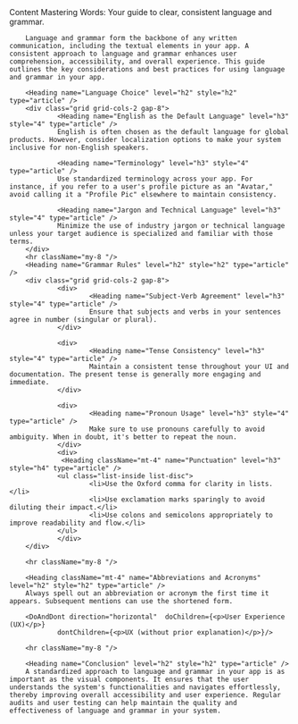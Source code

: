 
<Meta title="Content/Language" />

<Unstyled>
        <Subheading>Content</Subheading>
        <Heading name="Language & Grammar" level="h1" style="h1" type="article" />
        <Lead>Mastering Words: Your guide to clear, consistent language and grammar.</Lead>

        Language and grammar form the backbone of any written communication, including the textual elements in your app. A consistent approach to language and grammar enhances user comprehension, accessibility, and overall experience. This guide outlines the key considerations and best practices for using language and grammar in your app.

        <Heading name="Language Choice" level="h2" style="h2" type="article" />
        <div class="grid grid-cols-2 gap-8">
                <Heading name="English as the Default Language" level="h3" style="4" type="article" />
                English is often chosen as the default language for global products. However, consider localization options to make your system inclusive for non-English speakers.

                <Heading name="Terminology" level="h3" style="4" type="article" />
                Use standardized terminology across your app. For instance, if you refer to a user's profile picture as an "Avatar," avoid calling it a "Profile Pic" elsewhere to maintain consistency.

                <Heading name="Jargon and Technical Language" level="h3" style="4" type="article" />
                Minimize the use of industry jargon or technical language unless your target audience is specialized and familiar with those terms.
        </div>
        <hr className="my-8 "/>
        <Heading name="Grammar Rules" level="h2" style="h2" type="article" />
        <div class="grid grid-cols-2 gap-8">
                <div>
                        <Heading name="Subject-Verb Agreement" level="h3" style="4" type="article" />
                        Ensure that subjects and verbs in your sentences agree in number (singular or plural).
                </div>

                <div>
                        <Heading name="Tense Consistency" level="h3" style="4" type="article" />
                        Maintain a consistent tense throughout your UI and documentation. The present tense is generally more engaging and immediate.
                </div>

                <div>
                        <Heading name="Pronoun Usage" level="h3" style="4" type="article" />
                        Make sure to use pronouns carefully to avoid ambiguity. When in doubt, it's better to repeat the noun.
                </div>
                <div>
                 <Heading className="mt-4" name="Punctuation" level="h3" style="h4" type="article" />
                <ul class="list-inside list-disc">
                        <li>Use the Oxford comma for clarity in lists.</li>
                        <li>Use exclamation marks sparingly to avoid diluting their impact.</li>
                        <li>Use colons and semicolons appropriately to improve readability and flow.</li>
                </ul>
                </div>
        </div>

        <hr className="my-8 "/>

        <Heading className="mt-4" name="Abbreviations and Acronyms" level="h2" style="h2" type="article" />
        Always spell out an abbreviation or acronym the first time it appears. Subsequent mentions can use the shortened form.

        <DoAndDont direction="horizontal"  doChildren={<p>User Experience (UX)</p>}
                dontChildren={<p>UX (without prior explanation)</p>}/>

        <hr className="my-8 "/>

        <Heading name="Conclusion" level="h2" style="h2" type="article" />
        A standardized approach to language and grammar in your app is as important as the visual components. It ensures that the user understands the system's functionalities and navigates effortlessly, thereby improving overall accessibility and user experience. Regular audits and user testing can help maintain the quality and effectiveness of language and grammar in your system.

</Unstyled>
